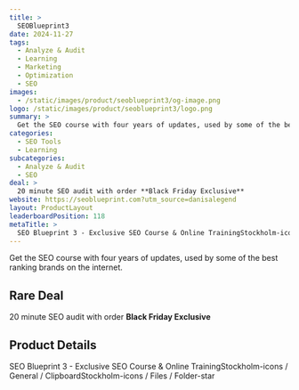 ```yaml
---
title: >
  SEOBlueprint3
date: 2024-11-27
tags:
  - Analyze & Audit
  - Learning
  - Marketing
  - Optimization
  - SEO
images:
  - /static/images/product/seoblueprint3/og-image.png
logo: /static/images/product/seoblueprint3/logo.png
summary: >
  Get the SEO course with four years of updates, used by some of the best ranking brands on the internet.
categories:
  - SEO Tools
  - Learning
subcategories:
  - Analyze & Audit
  - SEO
deal: >
  20 minute SEO audit with order **Black Friday Exclusive**
website: https://seoblueprint.com?utm_source=danisalegend
layout: ProductLayout
leaderboardPosition: 118
metaTitle: >
  SEO Blueprint 3 - Exclusive SEO Course & Online TrainingStockholm-icons / General / ClipboardStockholm-icons / Files / Folder-star
---
```

Get the SEO course with four years of updates, used by some of the best ranking brands on the internet.

## Rare Deal

20 minute SEO audit with order **Black Friday Exclusive**

## Product Details

SEO Blueprint 3 - Exclusive SEO Course & Online TrainingStockholm-icons / General / ClipboardStockholm-icons / Files / Folder-star


